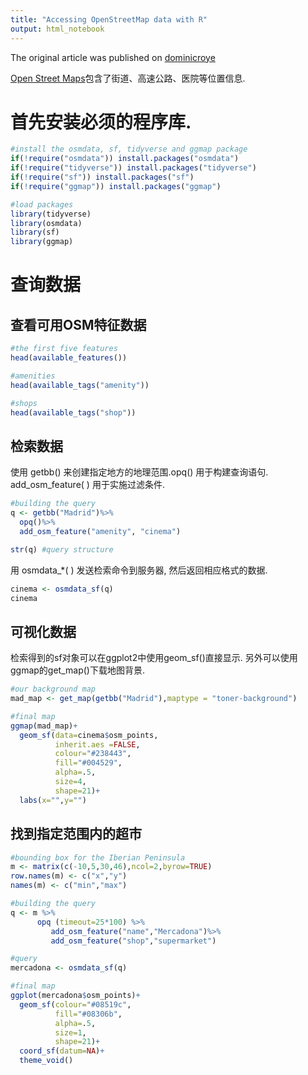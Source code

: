 ```yaml
---
title: "Accessing OpenStreetMap data with R"
output: html_notebook
---
```


  The original article was published on [dominicroye](https://dominicroye.github.io/en/2018/accessing-openstreetmap-data-with-r/)

[Open Street Maps](http://overpass-turbo.eu/)包含了街道、高速公路、医院等位置信息.

# 首先安装必须的程序库.
```r
#install the osmdata, sf, tidyverse and ggmap package
if(!require("osmdata")) install.packages("osmdata")
if(!require("tidyverse")) install.packages("tidyverse")
if(!require("sf")) install.packages("sf")
if(!require("ggmap")) install.packages("ggmap")

#load packages
library(tidyverse)
library(osmdata)
library(sf)
library(ggmap)
```

# 查询数据

## 查看可用OSM特征数据
```r
#the first five features
head(available_features())

#amenities
head(available_tags("amenity"))

#shops
head(available_tags("shop"))
```

## 检索数据

使用 getbb() 来创建指定地方的地理范围.opq() 用于构建查询语句. add_osm_feature( ) 用于实施过滤条件.

```r
#building the query
q <- getbb("Madrid")%>%
  opq()%>%
  add_osm_feature("amenity", "cinema")

str(q) #query structure
```

用 osmdata_*( ) 发送检索命令到服务器, 然后返回相应格式的数据.

```r
cinema <- osmdata_sf(q)
cinema
```

## 可视化数据

检索得到的sf对象可以在ggplot2中使用geom_sf()直接显示. 另外可以使用ggmap的get_map()下载地图背景.

```r
#our background map
mad_map <- get_map(getbb("Madrid"),maptype = "toner-background")

#final map
ggmap(mad_map)+
  geom_sf(data=cinema$osm_points,
          inherit.aes =FALSE,
          colour="#238443",
          fill="#004529",
          alpha=.5,
          size=4,
          shape=21)+
  labs(x="",y="")
```

## 找到指定范围内的超市

```r
#bounding box for the Iberian Peninsula
m <- matrix(c(-10,5,30,46),ncol=2,byrow=TRUE)
row.names(m) <- c("x","y")
names(m) <- c("min","max")

#building the query
q <- m %>% 
      opq (timeout=25*100) %>%
         add_osm_feature("name","Mercadona")%>%
         add_osm_feature("shop","supermarket")

#query
mercadona <- osmdata_sf(q)

#final map
ggplot(mercadona$osm_points)+
  geom_sf(colour="#08519c",
          fill="#08306b",
          alpha=.5,
          size=1,
          shape=21)+
  coord_sf(datum=NA)+
  theme_void()
```


